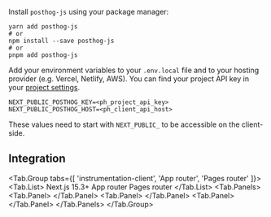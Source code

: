 Install `posthog-js` using your package manager:

```shell
yarn add posthog-js
# or
npm install --save posthog-js
# or
pnpm add posthog-js
```

Add your environment variables to your `.env.local` file and to your hosting provider (e.g. Vercel, Netlify, AWS). You can find your project API key in your [project settings](https://app.posthog.com/project/settings).

```shell file=.env.local
NEXT_PUBLIC_POSTHOG_KEY=<ph_project_api_key>
NEXT_PUBLIC_POSTHOG_HOST=<ph_client_api_host>
```

These values need to start with `NEXT_PUBLIC_` to be accessible on the client-side.

## Integration


<Tab.Group tabs={[
    'instrumentation-client',
    'App router', 
    'Pages router'
]}>
    <Tab.List>
        <Tab>Next.js 15.3+</Tab>
        <Tab>App router</Tab>
        <Tab>Pages router</Tab>
    </Tab.List>
    <Tab.Panels>
        <Tab.Panel>
            <InstrumentationClientSetup />
        </Tab.Panel>
        <Tab.Panel>
            <AppRouterSetup />
        </Tab.Panel>
        <Tab.Panel>
            <PagesRouterSetup />
        </Tab.Panel>
    </Tab.Panels>
</Tab.Group>
